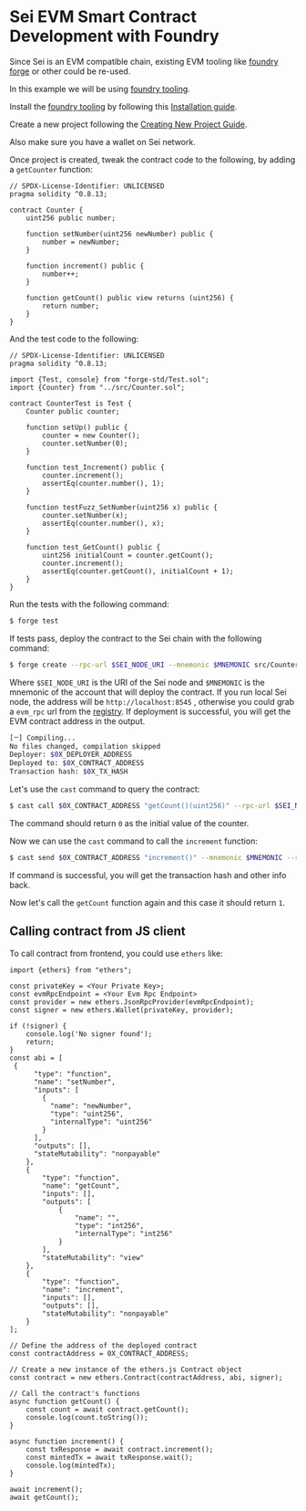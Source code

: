 # Sei EVM Smart Contract Development with Foundry

Since Sei is an EVM compatible chain, existing EVM tooling like [foundry forge](https://book.getfoundry.sh/) or other could be re-used.

In this example we will be using [foundry tooling](https://book.getfoundry.sh/).

Install the [foundry tooling](https://book.getfoundry.sh/) by following this [Installation guide](https://book.getfoundry.sh/getting-started/installation.html).

Create a new project following the [Creating New Project Guide](https://book.getfoundry.sh/projects/creating-a-new-project).

Also make sure you have a wallet on Sei network.

Once project is created, tweak the contract code to the following, by adding a `getCounter` function:

```solidity copy
// SPDX-License-Identifier: UNLICENSED
pragma solidity ^0.8.13;

contract Counter {
    uint256 public number;

    function setNumber(uint256 newNumber) public {
        number = newNumber;
    }

    function increment() public {
        number++;
    }

    function getCount() public view returns (uint256) {
        return number;
    }
}

```

And the test code to the following:

```solidity copy
// SPDX-License-Identifier: UNLICENSED
pragma solidity ^0.8.13;

import {Test, console} from "forge-std/Test.sol";
import {Counter} from "../src/Counter.sol";

contract CounterTest is Test {
    Counter public counter;

    function setUp() public {
        counter = new Counter();
        counter.setNumber(0);
    }

    function test_Increment() public {
        counter.increment();
        assertEq(counter.number(), 1);
    }

    function testFuzz_SetNumber(uint256 x) public {
        counter.setNumber(x);
        assertEq(counter.number(), x);
    }

    function test_GetCount() public {
        uint256 initialCount = counter.getCount();
        counter.increment();
        assertEq(counter.getCount(), initialCount + 1);
    }
}
```

Run the tests with the following command:

```bash copy
$ forge test
```

If tests pass, deploy the contract to the Sei chain with the following command:

```bash copy
$ forge create --rpc-url $SEI_NODE_URI --mnemonic $MNEMONIC src/Counter.sol:Counter
```

Where `$SEI_NODE_URI` is the URI of the Sei node and `$MNEMONIC` is the mnemonic of the account that will deploy the contract. If you run local Sei node, the address will be `http://localhost:8545` , otherwise you could grab a `evm_rpc` url from the [registry](https://github.com/sei-protocol/chain-registry/blob/main/chains.json). If deployment is successful, you will get the EVM contract address in the output.

```bash copy
[⠒] Compiling...
No files changed, compilation skipped
Deployer: $0X_DEPLOYER_ADDRESS
Deployed to: $0X_CONTRACT_ADDRESS
Transaction hash: $0X_TX_HASH
```

Let's use the `cast` command to query the contract:

```bash copy
$ cast call $0X_CONTRACT_ADDRESS "getCount()(uint256)" --rpc-url $SEI_NODE_URI
```

The command should return `0` as the initial value of the counter.

Now we can use the `cast` command to call the `increment` function:

```bash copy
$ cast send $0X_CONTRACT_ADDRESS "increment()" --mnemonic $MNEMONIC --rpc-url $SEI_NODE_URI
```

If command is successful, you will get the transaction hash and other info back.

Now let's call the `getCount` function again and this case it should return `1`.

## Calling contract from JS client

To call contract from frontend, you could use `ethers` like:

```tsx copy
import {ethers} from "ethers";

const privateKey = <Your Private Key>;
const evmRpcEndpoint = <Your Evm Rpc Endpoint>
const provider = new ethers.JsonRpcProvider(evmRpcEndpoint);
const signer = new ethers.Wallet(privateKey, provider);

if (!signer) {
    console.log('No signer found');
    return;
}
const abi = [
 {
      "type": "function",
      "name": "setNumber",
      "inputs": [
        {
          "name": "newNumber",
          "type": "uint256",
          "internalType": "uint256"
        }
      ],
      "outputs": [],
      "stateMutability": "nonpayable"
    },
    {
        "type": "function",
        "name": "getCount",
        "inputs": [],
        "outputs": [
            {
                "name": "",
                "type": "int256",
                "internalType": "int256"
            }
        ],
        "stateMutability": "view"
    },
    {
        "type": "function",
        "name": "increment",
        "inputs": [],
        "outputs": [],
        "stateMutability": "nonpayable"
    }
];

// Define the address of the deployed contract
const contractAddress = 0X_CONTRACT_ADDRESS;

// Create a new instance of the ethers.js Contract object
const contract = new ethers.Contract(contractAddress, abi, signer);

// Call the contract's functions
async function getCount() {
    const count = await contract.getCount();
    console.log(count.toString());
}

async function increment() {
    const txResponse = await contract.increment();
    const mintedTx = await txResponse.wait();
    console.log(mintedTx);
}

await increment();
await getCount();
```
